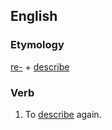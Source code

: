 
== English ==
=== Etymology ===
[[re-]] + [[describe]]
=== Verb ===
{{en-verb|describ|es}}
# To [[describe]] again.